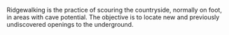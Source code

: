 {{unreferenced}}
{{dicdef}}
Ridgewalking is the practice of scouring the countryside, normally on foot, in areas with cave potential. The objective is to locate new and previously undiscovered openings to the underground.